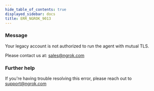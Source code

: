 ```yaml
---
hide_table_of_contents: true
displayed_sidebar: docs
title: ERR_NGROK_9013
---
```


### Message

Your legacy account is not authorized to run the agent with mutual TLS.

Please contact us at: sales@ngrok.com

### Further help

If you're having trouble resolving this error, please reach out to [support@ngrok.com](mailto:support@ngrok.com?subject=Help%20with%20ERR_NGROK_9013)
